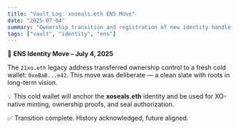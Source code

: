 ```yaml
---
title: "Vault Log: xoseals.eth ENS Move"
date: "2025-07-04"
summary: "Ownership transition and registration of new identity handle."
tags: ["vault", "identity", "ens"]
---
```


🔑 **ENS Identity Move – July 4, 2025**

The `21xo.eth` legacy address transferred ownership control to a fresh cold wallet:
`0xeBaB...e42`. This move was deliberate — a clean slate with roots in long-term vision.

💡 This cold wallet will anchor the **xoseals.eth** identity and be used for XO-native minting,
ownership proofs, and seal authorization.

✅ Transition complete. History acknowledged, future aligned.